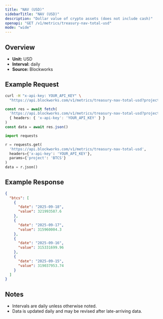 ```yaml
---
title: "NAV (USD)"
sidebarTitle: "NAV (USD)"
description: "Dollar value of crypto assets (does not include cash)"
openapi: "GET /v1/metrics/treasury-nav-total-usd"
mode: "wide"
---
```


## Overview

- **Unit:** USD
- **Interval:** daily
- **Source:** Blockworks

## Example Request

<CodeGroup>

```bash cURL
curl -H "x-api-key: YOUR_API_KEY" \
  "https://api.blockworks.com/v1/metrics/treasury-nav-total-usd?project=BTCS"
```

```typescript TypeScript
const res = await fetch(
  'https://api.blockworks.com/v1/metrics/treasury-nav-total-usd?project=BTCS',
  { headers: { 'x-api-key': 'YOUR_API_KEY' } }
)
const data = await res.json()
```

```python Python
import requests

r = requests.get(
  'https://api.blockworks.com/v1/metrics/treasury-nav-total-usd',
  headers={'x-api-key': 'YOUR_API_KEY'},
  params={'project': 'BTCS'}
)
data = r.json()
```

</CodeGroup>

## Example Response

```json
{
  "btcs": [
    {
      "date": "2025-09-18",
      "value": 321993587.6
    },
    {
      "date": "2025-09-17",
      "value": 315960004.3
    },
    {
      "date": "2025-09-16",
      "value": 315331699.96
    },
    {
      "date": "2025-09-15",
      "value": 319037953.74
    }
  ]
}
```

## Notes
- Intervals are daily unless otherwise noted.
- Data is updated daily and may be revised after late-arriving data.
